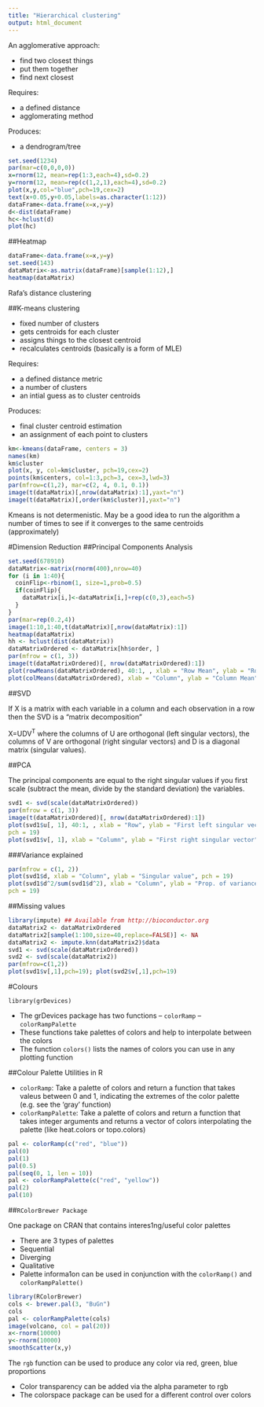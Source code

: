 ```yaml
---
title: "Hierarchical clustering"
output: html_document
---
```


An agglomerative approach:

* find two closest things
* put them together
* find next closest

Requires:

* a defined distance
* agglomerating method

Produces:

* a dendrogram/tree

```r
set.seed(1234)
par(mar=c(0,0,0,0))
x=rnorm(12, mean=rep(1:3,each=4),sd=0.2)
y=rnorm(12, mean=rep(c(1,2,1),each=4),sd=0.2)
plot(x,y,col="blue",pch=19,cex=2)
text(x+0.05,y+0.05,labels=as.character(1:12))
dataFrame<-data.frame(x=x,y=y)
d<-dist(dataFrame)
hc<-hclust(d)
plot(hc)
```

##Heatmap

```r
dataFrame<-data.frame(x=x,y=y)
set.seed(143)
dataMatrix<-as.matrix(dataFrame)[sample(1:12),]
heatmap(dataMatrix)
```
Rafa's distance clustering

##K-means clustering

* fixed number of clusters
* gets centroids for each cluster
* assigns things to the closest centroid
* recalculates centroids (basically is a form of MLE)

Requires:

* a defined distance metric
* a number of clusters
* an intial guess as to cluster centroids

Produces:

* final cluster centroid estimation
* an assignment of each point to clusters

```r
km<-kmeans(dataFrame, centers = 3)
names(km)
km$cluster
plot(x, y, col=km$cluster, pch=19,cex=2)
points(km$centers, col=1:3,pch=3, cex=3,lwd=3)
par(mfrow=c(1,2), mar=c(2, 4, 0.1, 0.1))
image(t(dataMatrix)[,nrow(dataMatrix):1],yaxt="n")
image(t(dataMatrix)[,order(km$cluster)],yaxt="n")
```

Kmeans is not determenistic. May be a good idea to run the algorithm a number of times to see if it converges to the same centroids (approximately)

#Dimension Reduction
##Principal Components Analysis
```r
set.seed(678910)
dataMatrix<-matrix(rnorm(400),nrow=40)
for (i in 1:40){
  coinFlip<-rbinom(1, size=1,prob=0.5)
  if(coinFlip){
    dataMatrix[i,]<-dataMatrix[i,]+rep(c(0,3),each=5)
  }
}
par(mar=rep(0.2,4))
image(1:10,1:40,t(dataMatrix)[,nrow(dataMatrix):1])
heatmap(dataMatrix)
hh <- hclust(dist(dataMatrix))
dataMatrixOrdered <- dataMatrix[hh$order, ]
par(mfrow = c(1, 3))
image(t(dataMatrixOrdered)[, nrow(dataMatrixOrdered):1])
plot(rowMeans(dataMatrixOrdered), 40:1, , xlab = "Row Mean", ylab = "Row", pch = 19)
plot(colMeans(dataMatrixOrdered), xlab = "Column", ylab = "Column Mean", pch = 19)
```

##SVD

If X is a matrix with each variable in a column and each observation in a row then the SVD is a "matrix decomposition"

X=UDV^T^
where the columns of U are orthogonal (left singular vectors), the columns of V are orthogonal (right singular vectors) and D is a diagonal matrix (singular values).

##PCA

The principal components are equal to the right singular values if you first scale (subtract the mean, divide by the standard deviation) the variables.

```r
svd1 <- svd(scale(dataMatrixOrdered))
par(mfrow = c(1, 3))
image(t(dataMatrixOrdered)[, nrow(dataMatrixOrdered):1])
plot(svd1$u[, 1], 40:1, , xlab = "Row", ylab = "First left singular vector",
pch = 19)
plot(svd1$v[, 1], xlab = "Column", ylab = "First right singular vector", pch = 19)
```

###Variance explained
```r
par(mfrow = c(1, 2))
plot(svd1$d, xlab = "Column", ylab = "Singular value", pch = 19) 
plot(svd1$d^2/sum(svd1$d^2), xlab = "Column", ylab = "Prop. of variance explained",
pch = 19)
```

##Missing values
```r
library(impute) ## Available from http://bioconductor.org 
dataMatrix2 <- dataMatrixOrdered 
dataMatrix2[sample(1:100,size=40,replace=FALSE)] <- NA 
dataMatrix2 <- impute.knn(dataMatrix2)$data
svd1 <- svd(scale(dataMatrixOrdered))
svd2 <- svd(scale(dataMatrix2)) 
par(mfrow=c(1,2)) 
plot(svd1$v[,1],pch=19); plot(svd2$v[,1],pch=19)
```

#Colours

`library(grDevices)`

* The grDevices package has two functions 
-- `colorRamp`
-- `colorRampPalette`
* These functions take palettes of colors and help to interpolate between the colors
* The function `colors()` lists the names of colors you can use in any plotting function

##Colour Palette Utilities in R

* `colorRamp`: Take a palette of colors and return a function that takes valeus between 0 and 1, indicating the extremes of the color palette (e.g. see the 'gray' function)
* `colorRampPalette`: Take a palette of colors and return a function that takes integer arguments and returns a vector of colors interpolating the palette (like heat.colors or topo.colors)

```r
pal <- colorRamp(c("red", "blue"))
pal(0)
pal(1)
pal(0.5)
pal(seq(0, 1, len = 10))
pal <- colorRampPalette(c("red", "yellow"))
pal(2)
pal(10)
```
##`RColorBrewer Package`

One package on CRAN that contains interes1ng/useful color palettes

* There are 3 types of palettes
 - Sequential 
 - Diverging
 - Qualitative
* Palette informa1on can be used in conjunction with the `colorRamp()` and `colorRampPalette()`
```r
library(RColorBrewer)
cols <- brewer.pal(3, "BuGn")
cols
pal <- colorRampPalette(cols)
image(volcano, col = pal(20))
x<-rnorm(10000)
y<-rnorm(10000)
smoothScatter(x,y)
```

The `rgb` function can be used to produce any color via red, green, blue proportions

* Color transparency can be added via the alpha parameter to rgb
* The colorspace package can be used for a different control over colors








